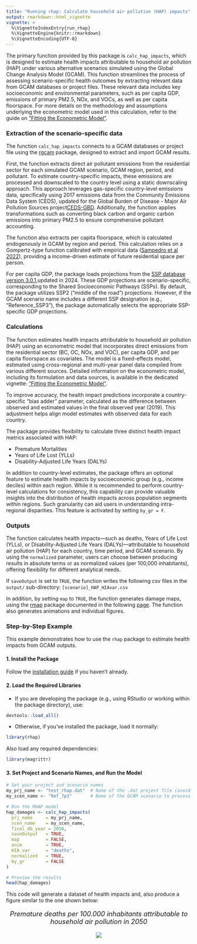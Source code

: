 ```yaml
---
title: "Running rhap: Calculate household air pollution (HAP) impacts"
output: rmarkdown::html_vignette
vignette: >
  %\VignetteIndexEntry{run_rhap}
  %\VignetteEngine{knitr::rmarkdown}
  %\VignetteEncoding{UTF-8}
---
```

The primary function provided by this package is `calc_hap_impacts`, which is designed to estimate health impacts attributable to household air pollution (HAP) under various alternative scenarios simulated using the Global Change Analysis Model (GCAM). This function streamlines the process of assessing scenario-specific health outcomes by extracting relevant data from GCAM databases or project files. These relevant data includes key socioeconomic and environmental parameters, such as per capita GDP, emissions of primary PM2.5, NOx, and VOCs, as well as per capita floorspace. For more details on the methodology and assumptions underlying the econometric model used in this calculation, refer to the guide on ["Fitting the Econometric Model"](https://bc3lc.github.io/rhap/articles/fit_model.html). 

### Extraction of the scenario-specific data
The function `calc_hap_impacts` connects to a GCAM databases or project file using the [rgcam](https://github.com/JGCRI/rgcam) package, designed to extract and import GCAM results. 

First, the function extracts direct air pollutant emissions from the residential sector for each simulated GCAM scenario, GCAM region, period, and pollutant. To estimate country-specific impacts, these emissions are processed and downscaled to the country level using a static downscaling approach. This approach leverages gas-specific country-level emissions data, specifically using 2017 emissions data from the Community Emissions Data System (CEDS), updated for the Global Burden of Disease - Major Air Pollution Sources project[CEDS-GBD](https://zenodo.org/record/3754964#.Y5CFtHbMKUl). Additionally, the function applies transformations such as converting black carbon and organic carbon emissions into primary PM2.5 to ensure comprehensive pollutant accounting.

The function also extracts per capita floorspace, which is calculated endogenously in GCAM by region and period. This calculation relies on a Gompertz-type function calibrated with empirical data ([Sampedro et al 2022](https://iopscience.iop.org/article/10.1088/1748-9326/ac43df/meta)), providing a income-driven estimate of future residential space per person.

For per capita GDP, the package loads projections from the [SSP database version 3.0.1](https://data.ece.iiasa.ac.at/ssp/),updated in 2024. These GDP projections are scenario-specific, corresponding to the Shared Socioeconomic Pathways (SSPs). By default, the package utilizes SSP2 ("middle of the road") projections. However, if the GCAM scenario name includes a different SSP designation (e.g., "Reference_SSP3"), the package automatically selects the appropriate SSP-specific GDP projections.


### Calculations
The function estimates health impacts attributable to household air pollution (HAP) using an econometric model that incorporates direct emissions from the residential sector (BC, OC, NOx, and VOC), per capita GDP, and per capita floorspace as covariates. The model is a fixed-effects model, estimated using cross-regional and multi-year panel data compiled from various different sources. Detailed information on the econometric model, including its formulation and data sources, is available in the dedicated vignette: ["Fitting the Econometric Model"](https://bc3lc.github.io/rhap/articles/fit_model.html).

To improve accuracy, the health impact predictions incorporate a country-specific "bias adder" parameter, calculated as the difference between observed and estimated values in the final observed year (2019). This adjustment helps align model estimates with observed data for each country.

The package provides flexibility to calculate three distinct health impact metrics associated with HAP:

* Premature Mortalities
* Years of Life Lost (YLLs)
* Disability-Adjusted Life Years (DALYs)

In addition to country-level estimates, the package offers an optional feature to estimate health impacts by socioeconomic group (e.g., income deciles) within each region. While it is recommended to perform country-level calculations for consistency, this capability can provide valuable insights into the distribution of health impacts across population segments within regions. Such granularity can aid users in understanding intra-regional disparities. This feature is activated by setting `by_gr = F`.


### Outputs
The function calculates health impacts—such as deaths, Years of Life Lost (YLLs), or Disability-Adjusted Life Years (DALYs)—attributable to household air pollution (HAP) for each country, time period, and GCAM scenario. By using the `normalized` parameter, users can choose between producing results in absolute terms or as normalized values (per 100,000 inhabitants), offering flexibility for different analytical needs. 

If `saveOutput` is set to `TRUE`, the function writes the following csv files in the `output/` sub-directory: `[scenario]_HAP_HIAvar.csv`

In addition, by setting `map` to `TRUE`, the function generates damage maps, using the [rmap](https://github.com/JGCRI/rmap) package documented in the following [page](https://jgcri.github.io/rmap/). The function also generates animations and individual figures.


### Step-by-Step Example

This example demonstrates how to use the `rhap` package to estimate health impacts from GCAM outputs.

#### 1. Install the Package

Follow the [installation guide](https://github.com/bc3LC/rhap?tab=readme-ov-file#InstallGuide) if you haven't already.

#### 2. Load the Required Libraries

- If you are developing the package (e.g., using RStudio or working within the package directory), use:

```r
devtools::load_all()
```

- Otherwise, if you've installed the package, load it normally: 
```r
library(rhap)
```

Also load any required dependencies:
```r
library(magrittr)
```

#### 3. Set Project and Scenario Names, and Run the Model

```r
# Set your project and scenario names
my_prj_name <- "test_rhap.dat"  # Name of the .dat project file (avoid spaces)
my_scen_name <- "Ref_7p1"       # Name of the GCAM scenario to process (or vector of scenarios)

# Run the RHAP model
hap_damages <- calc_hap_impacts(
  prj_name     = my_prj_name,
  scen_name    = my_scen_name,
  final_db_year = 2050,
  saveOutput   = TRUE,
  map          = FALSE,
  anim         = TRUE,
  HIA_var      = "deaths",
  normalized   = TRUE,
  by_gr        = FALSE
)

# Preview the results
head(hap_damages)
```
This code will generate a dataset of health impacts and,  also produce a figure similar to the one shown below:

<!-------------------------->
<!-------------------------->
<p align="center" style="font-size:18px;"> *Premature deaths per 100.000 inhabitants attributable to household air pollution in 2050* </p>
<p align="center"> <img src="https://raw.githubusercontent.com/bc3LC/rhap/main/vignettes/vignetteFigs/map_base_2050.png"></p>

<!-------------------------->
<!-------------------------->
